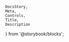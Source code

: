     DocsStory,
    Meta,
    Controls,
    Title,
    Description
} from '@storybook/blocks';

<Meta of={tableColumnEnumTextStories} />
<Title of={tableColumnEnumTextStories} />

The `nimble-table-column-enum-text` column renders string, number, or boolean values as mapped text in the `nimble-table`.

<p>{columnOperationBehavior}</p>

<DocsStory of={tableColumnEnumTextStories.enumTextColumn} expanded={false} />
<Controls of={tableColumnEnumTextStories.enumTextColumn} />

## Blazor Usage

When setting a child mapping element's `Key` value to a string, you must wrap it in `@()` so that the compiler treats it as a string, e.g.
`<NimbleMappingText Key=@("foo") ...>`

# Text Mapping

<Description of={textMappingStories} />
<Controls of={textMappingStories.textMapping} />
